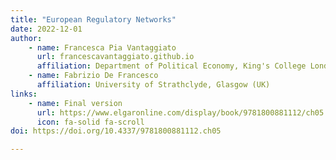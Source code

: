 ```yaml
---
title: "European Regulatory Networks"
date: 2022-12-01
author:
    - name: Francesca Pia Vantaggiato
      url: francescavantaggiato.github.io
      affiliation: Department of Political Economy, King's College London (UK)
    - name: Fabrizio De Francesco
      affiliation: University of Strathclyde, Glasgow (UK)
links:
    - name: Final version
      url: https://www.elgaronline.com/display/book/9781800881112/ch05.xml
      icon: fa-solid fa-scroll
doi: https://doi.org/10.4337/9781800881112.ch05

---
```



